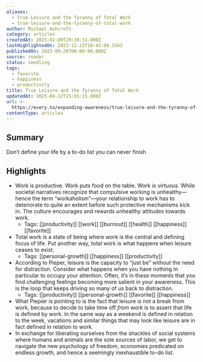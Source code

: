 ```yaml
---
aliases:
  - True Leisure and the Tyranny of Total Work
  - true-leisure-and-the-tyranny-of-total-work
author: Michael Ashcroft
category: articles
createdAt: 2025-02-09T20:38:31.000Z
lastHighlightedOn: 2023-12-22T10:42:09.556Z
publishedOn: 2023-09-26T00:00:00.000Z
source: reader
status: seedling
tags:
  - favorite
  - happiness
  - productivity
title: True Leisure and the Tyranny of Total Work
updatedAt: 2025-04-12T15:55:15.000Z
url: >-
  https://every.to/expanding-awareness/true-leisure-and-the-tyranny-of-total-work
contentType: articles
---
```

## Summary

Don’t define your life by a to-do list you can never finish

## Highlights

- Work is productive. Work puts food on the table. Work is _virtuous._ While societal narratives recognize that compulsive working is unhealthy—hence the term “workaholism”—your relationship to work has to deteriorate to quite an extent before such protective mechanisms kick in. The culture encourages and rewards unhealthy attitudes towards work.
    - Tags: [[productivity]] [[work]] [[burnout]] [[health]] [[happiness]] [[favorite]]
- Total work is a state of being where work is the central and defining focus of life. Put another way, total work is what happens when leisure ceases to exist.
    - Tags: [[personal-growth]] [[happiness]] [[productivity]]
- According to Pieper, leisure is the capacity to “just be” without the need for distraction. Consider what happens when you have nothing in particular to occupy your attention. Often, it’s in these moments that you find challenging feelings becoming more salient in your awareness. This is the loop that keeps driving so many of us back to distraction.
    - Tags: [[productivity]] [[personal-growth]] [[favorite]] [[happiness]]
- What Piepier is pointing to is the fact that leisure is not a break from work, because to decide to take time off _from work_ is to assert that life is defined by work. In the same way as a weekend is defined in relation to the week, vacations and similar things that may look like leisure are in fact defined in relation to work.
- In exchange for liberating ourselves from the shackles of social systems where humans and animals are the sole sources of labor, we get to navigate the new psychology of freedom, economies predicated on endless growth, and hence a seemingly inexhaustible to-do list.

